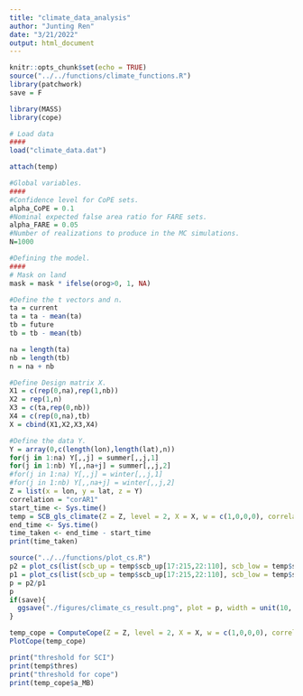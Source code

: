 ```yaml
---
title: "climate_data_analysis"
author: "Junting Ren"
date: "3/21/2022"
output: html_document
---
```


```r
knitr::opts_chunk$set(echo = TRUE)
source("../../functions/climate_functions.R")
library(patchwork)
save = F
```



```r
library(MASS)
library(cope)

# Load data
####
load("climate_data.dat")

attach(temp)

#Global variables.
####
#Confidence level for CoPE sets.
alpha_CoPE = 0.1
#Nominal expected false area ratio for FARE sets.
alpha_FARE = 0.05
#Number of realizations to produce in the MC simulations.
N=1000

#Defining the model.
####
# Mask on land
mask = mask * ifelse(orog>0, 1, NA)

#Define the t vectors and n.
ta = current
ta = ta - mean(ta)
tb = future
tb = tb - mean(tb)

na = length(ta)
nb = length(tb)
n = na + nb

#Define Design matrix X.
X1 = c(rep(0,na),rep(1,nb))
X2 = rep(1,n)
X3 = c(ta,rep(0,nb))
X4 = c(rep(0,na),tb)
X = cbind(X1,X2,X3,X4)

#Define the data Y.
Y = array(0,c(length(lon),length(lat),n))
for(j in 1:na) Y[,,j] = summer[,,j,1]
for(j in 1:nb) Y[,,na+j] = summer[,,j,2]
#for(j in 1:na) Y[,,j] = winter[,,j,1]
#for(j in 1:nb) Y[,,na+j] = winter[,,j,2]
Z = list(x = lon, y = lat, z = Y)
correlation = "corAR1"
start_time <- Sys.time()
temp = SCB_gls_climate(Z = Z, level = 2, X = X, w = c(1,0,0,0), correlation = correlation, mask = mask, alpha = alpha_CoPE)
end_time <- Sys.time()
time_taken <- end_time - start_time
print(time_taken)
```

```r
source("../../functions/plot_cs.R")
p2 = plot_cs(list(scb_up = temp$scb_up[17:215,22:110], scb_low = temp$scb_low[17:215,22:110]), levels = c(1.5, 2,2.5,3), x = temp$x[17:215], y = temp$y[22:110], mu_hat = temp$mu_hat[17:215,22:110], xlab = "", ylab = "", level_label = T, min.size = 40, palette = "Spectral", color_level_label = "black")
p1 = plot_cs(list(scb_up = temp$scb_up[17:215,22:110], scb_low = temp$scb_low[17:215,22:110]), levels = c(1.5,2,2.5), x = temp$x[17:215], y = temp$y[22:110], mu_hat = temp$mu_hat[17:215,22:110], xlab = "", ylab = "",together = F)
p = p2/p1
p
if(save){
  ggsave("./figures/climate_cs_result.png", plot = p, width = unit(10, "cm"), height = unit(7, "cm"))
}
```


```r
temp_cope = ComputeCope(Z = Z, level = 2, X = X, w = c(1,0,0,0), correlation = correlation, mask = mask)
PlotCope(temp_cope)
```


```r
print("threshold for SCI")
print(temp$thres)
print("threshold for cope")
print(temp_cope$a_MB)
```

